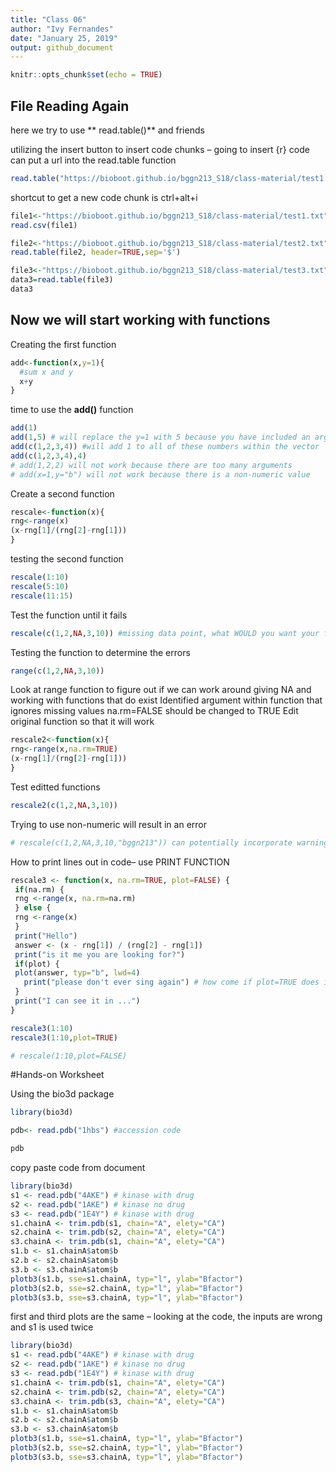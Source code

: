 ```yaml
---
title: "Class 06"
author: "Ivy Fernandes"
date: "January 25, 2019"
output: github_document
---
```


```r
knitr::opts_chunk$set(echo = TRUE)
```
## File Reading Again
here we try to use ** read.table()** and friends

utilizing the insert button to insert code chunks -- going to insert {r} code
can put a url into the read.table function 
```r
read.table("https://bioboot.github.io/bggn213_S18/class-material/test1.txt", header=TRUE, sep=",")
```
shortcut to get a new code chunk is ctrl+alt+i
```r
file1<-"https://bioboot.github.io/bggn213_S18/class-material/test1.txt"
read.csv(file1)

```
```r
file2<-"https://bioboot.github.io/bggn213_S18/class-material/test2.txt"
read.table(file2, header=TRUE,sep='$')
```

```r
file3<-"https://bioboot.github.io/bggn213_S18/class-material/test3.txt"
data3=read.table(file3)
data3
```

## Now we will start working with functions
Creating the first function
```r
add<-function(x,y=1){
  #sum x and y
  x+y
}
```

time to use the **add()** function
```r
add(1)
add(1,5) # will replace the y=1 with 5 because you have included an argument
add(c(1,2,3,4)) #will add 1 to all of these numbers within the vector
add(c(1,2,3,4),4)
# add(1,2,2) will not work because there are too many arguments
# add(x=1,y="b") will not work because there is a non-numeric value
```

Create a second function
```r
rescale<-function(x){
rng<-range(x)
(x-rng[1]/(rng[2]-rng[1]))
}
```
testing the second function
```r
rescale(1:10)
rescale(5:10)
rescale(11:15)
```

Test the function until it fails
```r
rescale(c(1,2,NA,3,10)) #missing data point, what WOULD you want your function to do if you have data missing?
```
Testing the function to determine the errors
```r
range(c(1,2,NA,3,10))
```
Look at range function to figure out if we can work around giving NA and working with functions that do exist
Identified argument within function that ignores missing values na.rm=FALSE should be changed to TRUE
Edit original function so that it will work

```r
rescale2<-function(x){
rng<-range(x,na.rm=TRUE)
(x-rng[1]/(rng[2]-rng[1]))
}
```

Test editted functions
```r
rescale2(c(1,2,NA,3,10))
```
Trying to use non-numeric will result in an error
```r
# rescale(c(1,2,NA,3,10,"bggn213")) can potentially incorporate warnings that there are non-numerics 
```

How to print lines out in code-- use PRINT FUNCTION
```r
rescale3 <- function(x, na.rm=TRUE, plot=FALSE) {
 if(na.rm) {
 rng <-range(x, na.rm=na.rm)
 } else {
 rng <-range(x)
 }
 print("Hello")
 answer <- (x - rng[1]) / (rng[2] - rng[1])
 print("is it me you are looking for?")
 if(plot) {
 plot(answer, typ="b", lwd=4)
   print("please don't ever sing again") # how come if plot=TRUE does it decide not to print this, why doesn't it do both
 }
 print("I can see it in ...")
}
```

```r
rescale3(1:10)
rescale3(1:10,plot=TRUE)
```
```r
# rescale(1:10,plot=FALSE)
```

#Hands-on Worksheet

Using the bio3d package
```r
library(bio3d)
```

```r
pdb<- read.pdb("1hbs") #accession code 
```

```r
pdb
```
copy paste code from document
```r
library(bio3d)
s1 <- read.pdb("4AKE") # kinase with drug
s2 <- read.pdb("1AKE") # kinase no drug
s3 <- read.pdb("1E4Y") # kinase with drug
s1.chainA <- trim.pdb(s1, chain="A", elety="CA")
s2.chainA <- trim.pdb(s2, chain="A", elety="CA")
s3.chainA <- trim.pdb(s1, chain="A", elety="CA")
s1.b <- s1.chainA$atom$b
s2.b <- s2.chainA$atom$b
s3.b <- s3.chainA$atom$b
plotb3(s1.b, sse=s1.chainA, typ="l", ylab="Bfactor")
plotb3(s2.b, sse=s2.chainA, typ="l", ylab="Bfactor")
plotb3(s3.b, sse=s3.chainA, typ="l", ylab="Bfactor")
```

first and third plots are the same -- looking at the code, the inputs are wrong and s1 is used twice 

```r
library(bio3d)
s1 <- read.pdb("4AKE") # kinase with drug
s2 <- read.pdb("1AKE") # kinase no drug
s3 <- read.pdb("1E4Y") # kinase with drug
s1.chainA <- trim.pdb(s1, chain="A", elety="CA")
s2.chainA <- trim.pdb(s2, chain="A", elety="CA")
s3.chainA <- trim.pdb(s3, chain="A", elety="CA")
s1.b <- s1.chainA$atom$b
s2.b <- s2.chainA$atom$b
s3.b <- s3.chainA$atom$b
plotb3(s1.b, sse=s1.chainA, typ="l", ylab="Bfactor")
plotb3(s2.b, sse=s2.chainA, typ="l", ylab="Bfactor")
plotb3(s3.b, sse=s3.chainA, typ="l", ylab="Bfactor")
```

